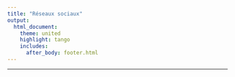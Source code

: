 ---
title: "Réseaux sociaux"
output:
  html_document:
    theme: united
    highlight: tango
    includes:
      after_body: footer.html
---
***

